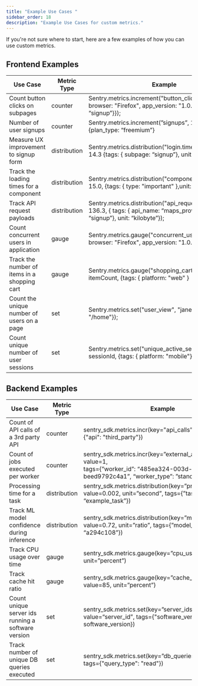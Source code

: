 ```yaml
---
title: "Example Use Cases "
sidebar_order: 18
description: "Example Use Cases for custom metrics."
---
```


If you're not sure where to start, here are a few examples of how you can use custom metrics.

## Frontend Examples
| **Use Case**                                 | **Metric Type**    | **Example**                                                   |
| -------------------------------------------- | ------------------ | ------------------------------------------------------------- |
| Count button clicks on subpages              | counter            | Sentry.metrics.increment("button_click", 1, {  tags: { browser: "Firefox", app_version: "1.0.0", subpage: “signup”}}); |
| Number of user signups                       | counter            | Sentry.metrics.increment(”signups”, 1, tags: {plan_type: “freemium”} |
| Measure UX improvement to signup form        | distribution       | Sentry.metrics.distribution("login.time_to_finish_form", 14.3 {tags: { subpage: “signup”}, unit: “second”}); |
| Track the loading times for a component      | distribution       | Sentry.metrics.distribution("component_load_time", 15.0, {tags: { type: "important" },unit: "millisecond",}); |
| Track API request payloads                   | distribution       | Sentry.metrics.distribution("api_request_payload", 136.3, {  tags: { api_name: “maps_provider”, subpage: “signup”}, unit: “kilobyte”}); |
| Count concurrent users in application        | gauge              | Sentry.metrics.gauge("concurrent_users", 10, {  tags: { browser: "Firefox", app_version: "1.0.0"}}); |
| Track the number of items in a shopping cart | gauge              | Sentry.metrics.gauge("shopping_cart_item_count", itemCount, {tags: { platform: "web" }  |
| Count the unique number of users on a page   | set                | Sentry.metrics.set("user_view", "jane" tags={"page": "/home"}); |
| Count unique number of user sessions         | set                |  Sentry.metrics.set("unique_active_sessions", sessionId, {tags: { platform: "mobile"}}); |


## Backend Examples

| **Use Case**                                       | **Metric Type**    | **Example**                                                   |
| -------------------------------------------------- | -------------------| ------------------------------------------------------------- |
| Count of API calls of a 3rd party API              | counter            | sentry_sdk.metrics.incr(key="api_calls", value=1, tags={"api": "third_party"}) |
| Count of jobs executed per worker                  | counter            | sentry_sdk.metrics.incr(key=”external_api_calls”, value=1,<br> tags={”worker_id”: “485ea324-003d-4f30-a0f9-beed9792c4a1”, “worker_type”: ”standard”}) |
| Processing time for a task	                       | distribution       | sentry_sdk.metrics.distribution(key=”processing_time”, value=0.002, unit=”second”, tags={”task”: “example_task”}) |
| Track ML model confidence during inference         | distribution       | sentry_sdk.metrics.distribution(key=”model_confidence”, value=0.72, unit=”ratio”, tags={”model_id”: “a294c108”}) |
| Track CPU usage over time                          | gauge              | sentry_sdk.metrics.gauge(key=”cpu_usage”, value=94, unit=”percent”) |
| Track cache hit ratio                              | gauge              | sentry_sdk.metrics.gauge(key=”cache_hit_ratio”, value=85, unit=”percent”) |
| Count unique server ids running a software version | set                | sentry_sdk.metrics.set(key=”server_ids_running”, value=“server_id”, tags={"software_version": software_version}) |
| Track number of unique DB queries executed         | set                | sentry_sdk.metrics.set(key=”db_queries”, value=query, tags={"query_type": "read"}) |

